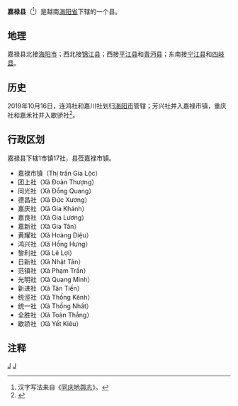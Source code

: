 {{Infobox Settlement
|name                   = 嘉禄县
|settlement_type        = 县
|official_name          = 
|other_name             = 
|native_name            = {{lang|vi|Huyện Gia Lộc}}
|nickname               = 
|motto                  = 
|image_skyline          = 
|imagesize              = 
|image_caption          = 
|image_flag             = 
|flag_size              = 
|image_seal             = 
|seal_size              = 
|image_shield           = 
|shield_size            = 
|image_blank_emblem     = 
|blank_emblem_size      = 
|image_map              = {{Infobox mapframe|frame-width=250|zoom=10}}
|mapsize                = 
|map_caption            = 
|image_map1             = 
|mapsize1               = 
|map_caption1           = 
|pushpin_map            = Vietnam
|pushpin_label_position = bottom
|pushpin_map_caption    = 
|pushpin_map1           = 
|pushpin_label_position1= 
|pushpin_map_caption1   = 
|subdivision_type       = 国家
|subdivision_name       = {{flag|Vietnam}}
|subdivision_type1      = [[越南行政区划|省]]
|subdivision_name1      = [[海阳省|海阳省]]
|subdivision_type2      = 行政区划
|subdivision_name2      = 1市镇17社
|subdivision_type3      = 
|subdivision_name3      = 
|seat_type              = 县莅
|seat                   = {{link-vi|嘉禄市镇|Gia Lộc (thị trấn)}}
|government_type        = 
|leader_title           = 
|leader_name            = 
|leader_title1          = 
|leader_name1           = 
|established_title      = 
|established_date       = 
|area_magnitude         = 
|unit_pref              = 
|area_footnotes         = 
|area_total_km2         = 99.70
|area_land_km2          = 
|area_water_km2         = 
|area_water_percent     = 
|area_urban_km2         = 
|area_metro_km2         = 
|population_as_of       = 2018年
|population_footnotes   = 
|population_note        = 
|population_total       = 115617
|population_density_km2 = auto
|population_metro             = 
|population_density_metro_km2 = 
|population_urban             = 
|population_density_urban_km2 = 
|timezone               = [[越南标准时间|越南标准时间]]
|utc_offset             = +7
|elevation_footnotes    = 
|elevation_m            = 
|coor_type              = 
|coordinates            = 
|postal_code_type       = 
|postal_code            = 
|area_code              = 
|website                = [http://gialoc.haiduong.gov.vn 嘉禄县电子信息门户网站]
|footnotes              = 
}}
'''嘉禄县'''（{{vie|v='''Huyện Gia Lộc'''|hn=縣嘉祿}}<ref>汉字写法来自《[[同庆地舆志|同庆地舆志]]》。</ref>）是越南[[海阳省|海阳省]]下辖的一个县。

==地理==
嘉禄县北接[[海阳市_(越南)|海阳市]]；西北接[[锦江县|锦江县]]；西接[[平江县_(越南)|平江县]]和[[青沔县|青沔县]]；东南接[[宁江县|宁江县]]和[[四岐县|四岐县]]。

==历史==
2019年10月16日，连鸿社和嘉川社划归[[海阳市_(越南)|海阳市]]管辖；芳兴社并入嘉禄市镇，重庆社和嘉禾社并入歇骄社<ref>{{Cite web |url=https://thuvienphapluat.vn/van-ban/Bo-may-hanh-chinh/Nghi-quyet-788-NQ-UBTVQH14-2019-sap-xep-don-vi-hanh-chinh-cap-huyen-cap-xa-tinh-Hai-Duong-429702.aspx |title=Nghị quyết 788/NQ-UBTVQH14 năm 2019 về sắp xếp đơn vị hành chính cấp huyện, cấp xã thuộc tỉnh Hải Dương do Ủy ban Thường vụ Quốc hội ban hành |accessdate=2019-12-18 |archive-date=2019-12-03 |archive-url=https://web.archive.org/web/20191203000543/https://thuvienphapluat.vn/van-ban/Bo-may-hanh-chinh/Nghi-quyet-788-NQ-UBTVQH14-2019-sap-xep-don-vi-hanh-chinh-cap-huyen-cap-xa-tinh-Hai-Duong-429702.aspx |dead-url=no }}</ref>。

==行政区划==
嘉禄县下辖1市镇17社，县莅嘉禄市镇。
*嘉禄市镇（Thị trấn Gia Lộc）
*团上社（Xã Đoàn Thượng）
*同光社（Xã Đồng Quang）
*德昌社（Xã Đức Xương）
*嘉庆社（Xã Gia Khánh）
*嘉良社（Xã Gia Lương）
*嘉新社（Xã Gia Tân）
*黄耀社（Xã Hoàng Diệu）
*鸿兴社（Xã Hồng Hưng）
*黎利社（Xã Lê Lợi）
*日新社（Xã Nhật Tân）
*范镇社（Xã Phạm Trấn）
*光明社（Xã Quang Minh）
*新进社（Xã Tân Tiến）
*统涇社（Xã Thống Kênh）
*统一社（Xã Thống Nhất）
*全胜社（Xã Toàn Thắng）
*歇骄社（Xã Yết Kiêu）

==注释==
{{reflist}}

{{海阳省行政区划}}
{{越南红河三角洲之县市镇区域划分}}

[[Category:越南县份|J]]
[[Category:海阳省|J]]